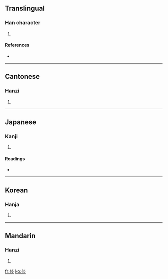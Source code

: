 ==Translingual==

===Han character===
{{Han char|rn=9|rad=人|as=08|sn=10|four=2928<sub>9</sub>|canj=人火火 (OFF)|ids=⿰[[亻]][[炎]]}}

# {{defn|Han}}

====References====
* {{Han ref|kx=0107.280|dkj=00768|dj=0229.080|hdz=10184.010|uh=5013|ud=20499|bh=D0CB|bd=53451}}

----

==Cantonese==

===Hanzi===
{{yue-hanzi|jyut=|y=taam4}}

# {{defn|Cantonese}}

----

==Japanese==

===Kanji===
{{ja-kanji|grade=|rs=人08}}

# {{defn|Japanese}}

====Readings====
* {{ja-readings|on=[[たん]] (tan), [[だん]] (dan)|kun=[[やすい]] (yasui), [[しずか]] (shizuka)}}

----

==Korean==

===Hanja===
{{ko-hanja|hangeul=담|rv=dam|mr=tam}}

# {{defn|Korean}}

----

==Mandarin==

===Hanzi===
{{cmn-hanzi|pin=[[juè]] ([[jue4]]), [[tán]] ([[tan2]])|wg=chüeh<sup>4</sup>, t'an<sup>2</sup>}}

# {{defn|Mandarin}}

[[fr:倓]]
[[ko:倓]]